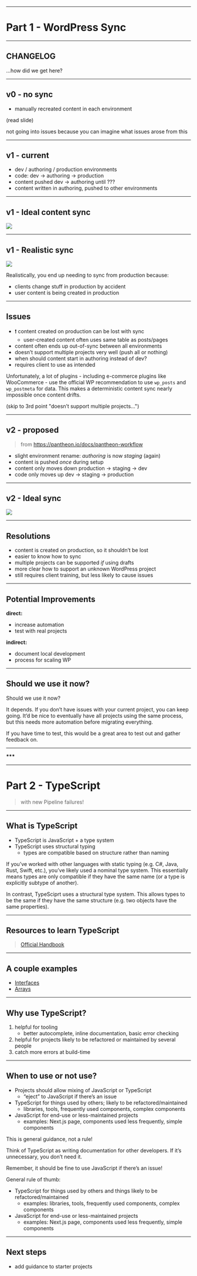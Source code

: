 

---

# Part 1 - WordPress Sync

---

## CHANGELOG

…how did we get here?

---

## v0 - no sync

- manually recreated content in each environment

<Notes>

(read slide)

not going into issues because you can imagine what issues arose from this

</Notes>

---

## v1 - current

- dev / authoring / production environments
- code: dev → authoring → production
- content pushed dev → authoring until ???
- content written in authoring, pushed to other environments

---

## v1 - Ideal content sync

[![](https://mermaid.ink/img/eyJjb2RlIjoic2VxdWVuY2VEaWFncmFtXG4gICAgRGV2LT4-QXV0aG9yaW5nOiBJbml0aWFsIGNvbnRlbnRcbiAgICBBdXRob3JpbmctPj5EZXY6IENvbnRlbnQgZnJvbSBjbGllbnQvZGV2c1xuICAgIEF1dGhvcmluZy0-PlByb2R1Y3Rpb246IFB1c2ggY2hhbmdlcyBsaXZlIiwibWVybWFpZCI6eyJ0aGVtZSI6ImRlZmF1bHQifSwidXBkYXRlRWRpdG9yIjpmYWxzZSwiYXV0b1N5bmMiOnRydWUsInVwZGF0ZURpYWdyYW0iOmZhbHNlfQ)](https://mermaid-js.github.io/mermaid-live-editor/edit##eyJjb2RlIjoic2VxdWVuY2VEaWFncmFtXG4gICAgRGV2LT4-QXV0aG9yaW5nOiBJbml0aWFsIGNvbnRlbnRcbiAgICBBdXRob3JpbmctPj5EZXY6IENvbnRlbnQgZnJvbSBjbGllbnQvZGV2c1xuICAgIEF1dGhvcmluZy0-PlByb2R1Y3Rpb246IFB1c2ggY2hhbmdlcyBsaXZlIiwibWVybWFpZCI6IntcbiAgXCJ0aGVtZVwiOiBcIlwiXG59IiwidXBkYXRlRWRpdG9yIjpmYWxzZSwiYXV0b1N5bmMiOnRydWUsInVwZGF0ZURpYWdyYW0iOmZhbHNlfQ)

---

## v1 - Realistic sync

[![](https://mermaid.ink/img/eyJjb2RlIjoic2VxdWVuY2VEaWFncmFtXG4gICAgcGFydGljaXBhbnQgRGV2XG4gICAgcGFydGljaXBhbnQgQXV0aG9yaW5nXG4gICAgcGFydGljaXBhbnQgUHJvZHVjdGlvblxuXG4gICAgRGV2LT4-QXV0aG9yaW5nOiBDb250ZW50XG4gICAgQXV0aG9yaW5nLT4-RGV2OiBDb250ZW50XG4gICAgQXV0aG9yaW5nLT4-UHJvZHVjdGlvbjogQ29udGVudFxuICAgIFByb2R1Y3Rpb24tPj5BdXRob3Jpbmc6IENvbnRlbnRcblxuICAgIERldi0-PlByb2R1Y3Rpb246IENvZGUiLCJtZXJtYWlkIjp7InRoZW1lIjoiZGVmYXVsdCJ9LCJ1cGRhdGVFZGl0b3IiOmZhbHNlLCJhdXRvU3luYyI6dHJ1ZSwidXBkYXRlRGlhZ3JhbSI6ZmFsc2V9)](https://mermaid-js.github.io/mermaid-live-editor/edit/##eyJjb2RlIjoic2VxdWVuY2VEaWFncmFtXG4gICAgcGFydGljaXBhbnQgRGV2XG4gICAgcGFydGljaXBhbnQgQXV0aG9yaW5nXG4gICAgcGFydGljaXBhbnQgUHJvZHVjdGlvblxuXG4gICAgRGV2LT4-QXV0aG9yaW5nOiBDb250ZW50XG4gICAgQXV0aG9yaW5nLT4-RGV2OiBDb250ZW50XG4gICAgQXV0aG9yaW5nLT4-UHJvZHVjdGlvbjogQ29udGVudFxuICAgIFByb2R1Y3Rpb24tPj5BdXRob3Jpbmc6IENvbnRlbnRcblxuICAgIERldi0-PlByb2R1Y3Rpb246IENvZCIsIm1lcm1haWQiOiJ7XG4gIFwidGhlbWVcIjogXCJkZWZhdWx0XCJcbn0iLCJ1cGRhdGVFZGl0b3IiOmZhbHNlLCJhdXRvU3luYyI6dHJ1ZSwidXBkYXRlRGlhZ3JhbSI6ZmFsc2V9)

<Notes>

Realistically, you end up needing to sync from production because:

- clients change stuff in production by accident
- user content is being created in production

</Notes>

---

## Issues

- ❗ content created on production can be lost with sync
  - user-created content often uses same table as posts/pages
- content often ends up out-of-sync between all environments
- doesn’t support multiple projects very well (push all or nothing)
- when should content start in authoring instead of dev?
- requires client to use as intended

<Notes>

Unfortunately, a lot of plugins - including e-commerce plugins like WooCommerce - use the official WP recommendation to use `wp_posts` and `wp_postmeta` for data.
This makes a deterministic content sync nearly impossible once content drifts.

(skip to 3rd point "doesn’t support multiple projects…")

</Notes>

---

## v2 - proposed

> from https://pantheon.io/docs/pantheon-workflow

- slight environment rename: _authoring_ is now _staging_ (again)
- content is pushed _once_ during setup
- content only moves down production → staging → dev
- code only moves up dev → staging → production

---

## v2 - Ideal sync

[![](https://mermaid.ink/img/eyJjb2RlIjoic2VxdWVuY2VEaWFncmFtXG4gICAgcGFydGljaXBhbnQgRGV2XG4gICAgcGFydGljaXBhbnQgU3RhZ2luZ1xuICAgIHBhcnRpY2lwYW50IFByb2R1Y3Rpb25cblxuICAgIFByb2R1Y3Rpb24tPj5EZXY6IENvbnRlbnRcblxuICAgIERldi0-PlByb2R1Y3Rpb246IENvZGUiLCJtZXJtYWlkIjp7InRoZW1lIjoiZGVmYXVsdCJ9LCJ1cGRhdGVFZGl0b3IiOmZhbHNlLCJhdXRvU3luYyI6dHJ1ZSwidXBkYXRlRGlhZ3JhbSI6ZmFsc2V9)](https://mermaid-js.github.io/mermaid-live-editor/edit/##eyJjb2RlIjoic2VxdWVuY2VEaWFncmFtXG4gICAgcGFydGljaXBhbnQgRGV2XG4gICAgcGFydGljaXBhbnQgU3RhZ2luXG4gICAgcGFydGljaXBhbnQgUHJvZHVjdGlvblxuXG4gICAgUHJvZHVjdGlvbi0-PkRldjogQ29udGVudFxuXG4gICAgRGV2LT4-UHJvZHVjdGlvbjogQ29kZSIsIm1lcm1haWQiOiJ7XG4gIFwidGhlbWVcIjogXCJkZWZhdWx0XCJcbn0iLCJ1cGRhdGVFZGl0b3IiOmZhbHNlLCJhdXRvU3luYyI6dHJ1ZSwidXBkYXRlRGlhZ3JhbSI6ZmFsc2V9)

---

## Resolutions

- content is created on production, so it shouldn’t be lost
- easier to know how to sync
- multiple projects can be supported _if_ using drafts
- more clear how to support an unknown WordPress project
- still requires client training, but less likely to cause issues

---

## Potential Improvements

<div>

**direct:**

- increase automation
- test with real projects

**indirect:**

- document local development
- process for scaling WP

</div>

---

## Should we use it now?

<Notes>

Should we use it now?

It depends. If you don’t have issues with your current project, you can keep going.
It’d be nice to eventually have all projects using the same process, but this needs more automation before migrating everything.

If you have time to test, this would be a great area to test out and gather feedback on.

</Notes>

---

**\*\*\***

---

# Part 2 - TypeScript

<Appear>

> with new Pipeline failures!

</Appear>

---

## What is TypeScript

- TypeScript is JavaScript + a type system
- TypeScript uses structural typing
  - types are compatible based on structure rather than naming

<Notes>

If you’ve worked with other languages with static typing (e.g. C#, Java, Rust, Swift, etc.), you’ve likely used a nominal type system.
This essentially means types are only compatible if they have the same name (or a type is explicitly subtype of another).

In contrast, TypeSciprt uses a structural type system. This allows types to be the same if they have the same structure (e.g. two objects have the same properties).

</Notes>

---

## Resources to learn TypeScript

> [Official Handbook](https://www.typescriptlang.org/docs/handbook/intro.html)

---

## A couple examples

- [Interfaces](https://www.typescriptlang.org/play?strict=true&noEmitOnError=true&q=348#code/PTAEBUE8AcFNQPYCMBWsDGAXAzqArtgJYB2A5qAIbGgmawBOAZherAFwBQHtDzroAVWwNQAbw6gaAEzahieALZIGAbglyKC9qGyZ6JUmsn0EAG1jYA-LN36yAbQC6agL5cQoAIKhMMeBVNCClwAdwQ8UylKU2wEUDD6AGtODl84LxiEIREAXjF1Qhk5RWV6Iw0tGz0DcpNzKyq7UidXdzAoOABldH1oTHjCU1NQdApMdAALUAVCbAUxyYMfP2wU9ARiXVAkCikASSLs+lA88UlC2QByFE0LS4AadWJbq4ApW+xLjhc1Dg8O2DdXr9EKDYYBWIjBZTGbYIhkUDQExweiYQgWNYbLbEBAHWRHE75STPSqgS7vLSfb6-DyAMgIEMdYAAPPQURHIhhoiygAAUjAZoECdHoEIAlJjNv1mayAAoc1GQfHCY6nApFAAsACZHsSXmSKXcdTRsABhBBmWR6PCwaltUAAURZIvZCBRXNwFHo-iGCBCsCi-OOOOIAFohQwISlGHhiFhCBtQIxYOMJkceaKiaAvZg8PRqGdJNJZFqjbrSeSPg91OdTebTJb6Nb1D9vlx1pL8MqAOqETATR2y5GrQTKwlJlNp0U0sB7RigSDhOSwf0+OJ0IYQPxAwh9UAAIj2oESOJC8QmY1Ae0uClAUgQBj393ni9G1AI8AABsEPxKtlQEH2DBHD2fYDiKcqurgqrnBq2pPHqFaUlWNZmhaPiNjaLiULgRxqEAA)
- [Arrays](https://www.typescriptlang.org/play?#code/PTAEBUE8AcFNQIYCckMgZ1AV3QSwHYDmoALgBbwDGA9vibHZtQGakWIpqjPUA2v1AO6wAJqABGkUAAMA2gF1pALgBQKkjHgBVdLCQAlPrEwBeUOhJIChBQG41GuKABitEgGVcAL2OgzACgsrIlAAH1B8LABbcT0ASjs1EFAATWosUEoEfERedGpsXRkAQU5IAB4oOAA+ZQdNUGK86h09Q15fM1LUCqDravtHeAAhJFgEAGtoagISU0ay8r6Q8MiYvQGksDSMrJyRWGYCeAAiEixoDvQTxHwxI4APUQBaDqJyDh7MHGs2eCHQAQ8AcJKhKMZVOoGs5YCRKGQtPoADJ+cyWayDaGw+EACXA4AACu4SAhzvM1rEkJinDC4WRiaScKjZLT4YikQAaFzYsh4wkMsnyewqZhYfCUEi4WigQiwvlEklk-xYJB5JRo4I2eRxdUEpDUKK4XTlVn0xU4BTVUAAbxUoFAY3OSByeoNRtgADoEPx-Hb7dhVegPVEENByq7DcbTQKcNVqv4EOhIOKA7w-FbZH7-amOVn-QhBAhcCRuDzlaq4h7yAx-GNTFa6x6LIz0HE89q-XF7ABfNQ0fAWVPzTP2gDkZBIJGg6CUIAAVvl8JcEOCyHwDkgqzBcDQDh6aFFgCRqCJqOhgABGUe5scTqcz+eL5er9d6LfQHcnz0Ho8ns-AZ4rxUIU1FlEh5RjdByzyStq3wWtjGmAdOmqP06yQ3R0DzD0jl4egkH8fxZC5ZtBTidM0RbUArQAJgABjottsxw6gkAAURXMhCNkFVeBI810C5cQEBEABJO5YAebUKP7fIOg9ARCH8aQABJrVInBu1AZ5QDU3ju2kOI2y7FQgA)

---

## Why use TypeScript?

1. helpful for tooling
   - better autocomplete, inline documentation, basic error checking
2. helpful for projects likely to be refactored or maintained by several people
3. catch more errors at build-time

---

## When to use or not use?

- Projects should allow mixing of JavaScript or TypeScript
  - “eject” to JavaScript if there’s an issue
- TypeScript for things used by others; likely to be refactored/maintained
  - libraries, tools, frequently used components, complex components
- JavaScript for end-use or less-maintained projects
  - examples: Next.js page, components used less frequently, simple components

<Notes>

This is general guidance, not a rule!

Think of TypeScript as writing documentation for other developers. If it’s unnecessary, you don’t need it.

Remember, it should be fine to use JavaScript if there’s an issue!

General rule of thumb:

- TypeScript for things used by others and things likely to be refactored/maintained
  - examples: libraries, tools, frequently used components, complex components
- JavaScript for end-use or less-maintained projects
  - examples: Next.js page, components used less frequently, simple components

</Notes>

---

## Next steps

- add guidance to starter projects
